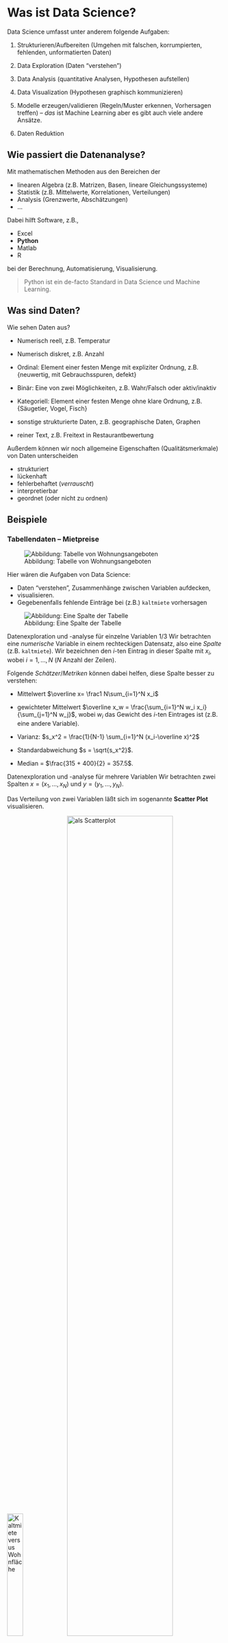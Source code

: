 # Was ist Data Science? 

Data Science umfasst unter anderem folgende Aufgaben:

1.  Strukturieren/Aufbereiten (Umgehen mit falschen, korrumpierten, fehlenden,
    unformatierten Daten)

2.  Data Exploration (Daten "verstehen")

3.  Data Analysis (quantitative Analysen, Hypothesen aufstellen)

4.  Data Visualization (Hypothesen graphisch kommunizieren)

5.  Modelle erzeugen/validieren (Regeln/Muster erkennen, Vorhersagen treffen) -- *das* ist Machine Learning aber es gibt auch viele andere Ans&auml;tze.

6.  Daten Reduktion

## Wie passiert die Datenanalyse?

Mit mathematischen Methoden aus den Bereichen der

 * linearen Algebra (z.B. Matrizen, Basen, lineare Gleichungssysteme)
 * Statistik (z.B. Mittelwerte, Korrelationen, Verteilungen)
 * Analysis (Grenzwerte, Absch&auml;tzungen)
 * ...

Dabei hilft Software, z.B.,

 * Excel
 * **Python**
 * Matlab
 * R

bei der Berechnung, Automatisierung, Visualisierung.

> Python ist ein de-facto Standard in Data Science und Machine Learning.

## Was sind Daten?

Wie sehen Daten aus?

-   Numerisch reell, z.B. Temperatur

-   Numerisch diskret, z.B. Anzahl

-   Ordinal: Element einer festen Menge mit expliziter Ordnung, z.B.
    {neuwertig, mit Gebrauchsspuren, defekt}

-   Binär: Eine von zwei Möglichkeiten, z.B. Wahr/Falsch oder aktiv/inaktiv

-   Kategoriell: Element einer festen Menge ohne klare Ordnung, z.B.
    {Säugetier, Vogel, Fisch}

-   sonstige strukturierte Daten, z.B. geographische Daten, Graphen

-   reiner Text, z.B. Freitext in Restaurantbewertung

Au&szlig;erdem k&ouml;nnen wir noch allgemeine Eigenschaften (Qualit&auml;tsmerkmale) von Daten unterscheiden

 * strukturiert
 * l&uuml;ckenhaft
 * fehlerbehaftet (*verrauscht*)
 * interpretierbar
 * geordnet (oder nicht zu ordnen)

## Beispiele

### Tabellendaten -- Mietpreise {#tabellendaten}

![Abbildung: Tabelle von Wohnungsangeboten](bilder/dataframe.png){width="\\textwidth"}

Hier w&auml;ren die Aufgaben von Data Science: 

 * Daten "verstehen", Zusammenhänge zwischen
Variablen aufdecken, 
 * visualisieren. 
 * Gegebenenfalls fehlende Eintr&auml;ge bei (z.B.) `kaltmiete` vorhersagen

![Abbildung: Eine Spalte der Tabelle](bilder/dataframe_spalte.png){width="\\textwidth"}

Datenexploration und -analyse für einzelne Variablen 1/3 Wir betrachten
eine *numerische* Variable in einem rechteckigen Datensatz, also eine
*Spalte* (z.B. `kaltmiete`). Wir bezeichnen den $i$-ten Eintrag in
dieser Spalte mit $x_i$, wobei $i=1,\ldots,N$ ($N$ Anzahl der Zeilen).

Folgende *Schätzer*/*Metriken* können dabei helfen, diese Spalte besser
zu verstehen:

-   Mittelwert $\overline x= \frac1 N\sum_{i=1}^N x_i$

-   gewichteter Mittelwert
    $\overline x_w = \frac{\sum_{i=1}^N w_i x_i}{\sum_{j=1}^N w_j}$,
    wobei $w_i$ das Gewicht des $i$-ten Eintrages ist (z.B. eine andere
    Variable).

-   Varianz: $s_x^2 = \frac{1}{N-1} \sum_{i=1}^N (x_i-\overline x)^2$

-   Standardabweichung $s = \sqrt{s_x^2}$.

-   Median = $\frac{315 + 400}{2} = 357.5$.

Datenexploration und -analyse für mehrere Variablen Wir betrachten zwei
Spalten $x = (x_1,\ldots,x_N)$ und $y = (y_1,\ldots, y_N)$.\

Das Verteilung von zwei Variablen l&auml;&szlig;t sich im sogenannte **Scatter Plot** visualisieren.

![Kaltmiete versus Wohnfl&auml;che](bilder/dataframe_spalte3.png){width="27%"}
![als Scatterplot](bilder/scatterplot.png){width="70%"}

Datenexploration und -analyse für mehrere Variablen Wir betrachten zwei
Spalten $x = (x_1,\ldots,x_N)$ und $y = (y_1,\ldots, y_N)$.

-   Kovarianz
    $s_{xy} = \frac{1}{N-1}\sum_{i=1}^N (x_i - \overline x)(y_i - \overline y)$

-   Korrelation $\rho_{xy} = \frac{s_{xy}}{s_x\cdot s_y} \in [-1,1]$.

  * $\rho \approx 1$: Starke positive Korrelation, wenn $x$ groß ist,
    ist $y$ auch groß.

  * $\rho \approx -1$: Starke negative Korrelation, wenn $x$ groß ist,
    ist $y$ klein

  * $\rho \approx 0$: Wenig/keine Korrelation.

![Von Kiatdd - Eigenes Werk, CC BY-SA 3.0, https://commons.wikimedia.org/w/index.php?curid=37108966](bilder/Correlation_coefficient.png){width="65%"}

### COVID-19 Daten

Vergleiche die Einf&uuml;hrung in *Mathematik f&uuml;r Data Science 1* vom letzten Semester.

### Netflix Prize

Hierbei geht es darum, ob aus bekannten Bewertungen von vielen verschiedenen Benutzern f&uuml;r viele verschiedene Filme abgeleitet werden kann, ob ein bestimmter Nutzer einen bestimmten Film mag (also positiv bewerten w&uuml;rde).

Vergleiche auch [Wikipedia:Netflix_Prize](https://en.wikipedia.org/wiki/Netflix_Prize)

Das (Trainings-)Daten bestehen &uuml;ber `480189` Benutzer, die f&uuml;r `17770` Filme insgesamt `100480507` Bewertungen als ganze Zahlen zwischen `1` und `5` verteilten. 

Ziel der Datenanalyse war es, f&uuml;r `2817131` "Paare" von Benutzern und Filmen, die Bewertung vorauszusagen. Neben der schieren Masse an Daten kamen noch Einschr&auml;nkungen hinzu, die ein Mindestma&szlig; an Qualit&auml;t der Vorhersage sicherstellen sollten.

Das Problem lie&szlig;e sich wie folgt darstellen.

| Benutzer \\ Film | `F1` | `F2` | `...` | `Fn` | `...` |
| :---: | :---: | :---: | :---: | :---: | :---: |
| `B1` | -- | 3 | `...` | 5 | `...` |
| `B2` | 3 | 4 | `...` | 2 | `...` |
| `B3` | 1 | 2 | `...` | **?** | `...` |
| `...` | 3 | 4 | `...` | -- | `...` |

Gegeben viele (aber bei weitem nicht alle) Eintr&auml;ge in einer riesigen Tabelle. K&ouml;nnen wir aus den Zusammenhängen bestimmte fehlende Eintr&auml;ge (z.B. wie findet Nutzer `B3` den Film `Fn`) herleiten?

Die besten L&ouml;sungen f&uuml;r dieses Problem basieren durchweg auf *Machine Learning* Ans&auml;tzen.

## Python

Die Programmiersprache `python` wird uns durchs Semester begleiten. Einfach weil sie so wichtig ist f&uuml;r *Data Science* aber auch weil sie (meiner Meinung nach) einfach zu erlernen und zu benutzen ist.

## Aufgaben

### Python

Bringen sie ihr `python` zum Laufen, installieren sie `numpy`, `scipy` und `matplotlib` und f&uuml;hren sie das folgende script aus.

```py
import numpy as np
import matplotlib.pyplot as plt

N = 20
xmax = 2
xmin = 0

xdata = np.linspace(xmin, xmax, N)
ydata = np.exp(xdata)

plt.figure(1)
plt.plot(xdata, ydata, '.')

plt.figure(2)
plt.semilogy(xdata, ydata, '.')
plt.show()
```

### Einheitsmatrix

Schreiben sie ein script, dass die `5x5` Einheitsmatrix auf 3 verschiedene Arten erzeugt. (Eine Art k&ouml;nnte die eingebaute `numpy` Funktion `eye` sein).

```py
import numpy as np

idfive = np.eye(5)
print(idfive)
```

Hinweis: schauen sie sich mal an wie `numpy`'s `arrays` funktionieren. 

### Matrizen Multiplikation und Potenz

Schreiben sie ein script, das die &Uuml;bungsaufgabe aus der Vorlesung (potenzieren der Matrizen $M_i$, $i=1,2,3,4$) l&ouml;st. Zum Beispiel mit

```py
import numpy as np
mone = np.array([[0.9, 0.9], [0.9, 0.9]])

mone_ptwo = mone @ mone
print(mone_ptwo)

mone_pfour = mone_ptwo @ mone_ptwo
print(mone_pfour)
```

Oder so:
```py
import numpy as np
mone = np.array([[0.9, 0.9], [0.9, 0.9]])
mone_p = np.eye(2)

for k in range(16):
    mone_p = mone_p @ mone
    if k == 1 or k == 3 or k == 15:
        print('k=', k+1)
        print(mone_p)
```

Achtung:

 * bei Matrizen kann auch `*` benutzt werden -- das ist aber nicht die richtige Matrizenmultiplikation (sondern die Multiplikation eintragsweise)
 * Moegliche Realisierung der Matrizenmultiplikation
   * `np.dot(A, B)` -- die klassische Methode
   * `A.dot(B)` -- das selbe (manchmal besser, wenn `A` etwas allgemeiner ist (zum Beispiel eine `scipy.sparse` matrix)
   * `A @ B` -- convenience Notation
